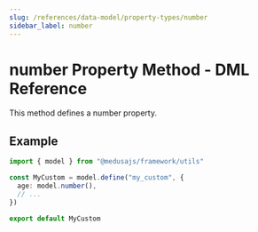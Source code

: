 ```yaml
---
slug: /references/data-model/property-types/number
sidebar_label: number
---
```



# number Property Method - DML Reference

This method defines a number property.

## Example

```ts
import { model } from "@medusajs/framework/utils"

const MyCustom = model.define("my_custom", {
  age: model.number(),
  // ...
})

export default MyCustom
```
